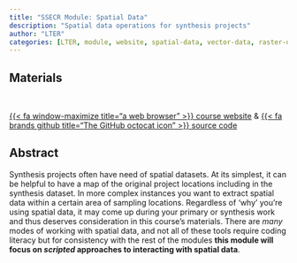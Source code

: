 ```yaml
---
title: "SSECR Module: Spatial Data"
description: "Spatial data operations for synthesis projects"
author: "LTER"
categories: [LTER, module, website, spatial-data, vector-data, raster-data, spatial-crs, maps, spatial-extraction, sf, terra]
---
```


## Materials

<br>

::: {.center-text .body-text-l}
[{{< fa window-maximize title="a web browser" >}} course website](https://lter.github.io/ssecr/mod_spatial.html){target="_blank"} & [{{< fa brands github title="The GitHub octocat icon" >}} source code](https://github.com/lter/ssecr){target="_blank"}
:::

## Abstract

Synthesis projects often have need of spatial datasets. At its simplest, it can be helpful to have a map of the original project locations including in the synthesis dataset. In more complex instances you want to extract spatial data within a certain area of sampling locations. Regardless of 'why' you're using spatial data, it may come up during your primary or synthesis work and thus deserves consideration in this course's materials. There are _many_ modes of working with spatial data, and not all of these tools require coding literacy but for consistency with the rest of the modules **this module will focus on _scripted_ approaches to interacting with spatial data**.
